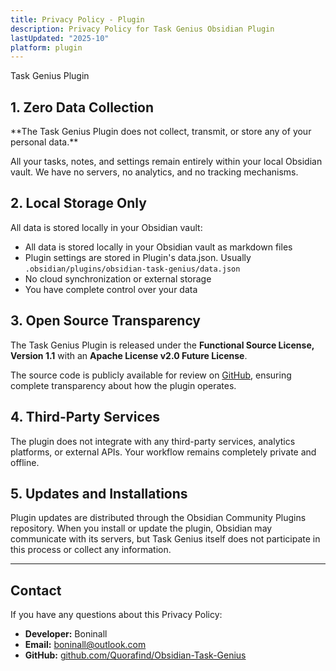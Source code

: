 ```yaml
---
title: Privacy Policy - Plugin
description: Privacy Policy for Task Genius Obsidian Plugin
lastUpdated: "2025-10"
platform: plugin
---
```



<div className="flex items-center gap-2 mb-6">
  <Package className="size-6 text-fd-primary" />
  <div className="text-3xl font-bold m-0">Task Genius Plugin</div>
</div>

## 1. Zero Data Collection

<div className="p-4 border border-fd-primary/20 rounded-md bg-fd-primary/5 my-4">
  **The Task Genius Plugin does not collect, transmit, or store any of your personal data.**
</div>

All your tasks, notes, and settings remain entirely within your local Obsidian vault. We have no servers, no analytics, and no tracking mechanisms.

## 2. Local Storage Only

All data is stored locally in your Obsidian vault:

- All data is stored locally in your Obsidian vault as markdown files
- Plugin settings are stored in Plugin's data.json. Usually `.obsidian/plugins/obsidian-task-genius/data.json`
- No cloud synchronization or external storage
- You have complete control over your data

## 3. Open Source Transparency

The Task Genius Plugin is released under the **Functional Source License, Version 1.1** with an **Apache License v2.0 Future License**.

The source code is publicly available for review on [GitHub](https://github.com/Quorafind/Obsidian-Task-Genius), ensuring complete transparency about how the plugin operates.

## 4. Third-Party Services

The plugin does not integrate with any third-party services, analytics platforms, or external APIs. Your workflow remains completely private and offline.

## 5. Updates and Installations

Plugin updates are distributed through the Obsidian Community Plugins repository. When you install or update the plugin, Obsidian may communicate with its servers, but Task Genius itself does not participate in this process or collect any information.

---

## Contact

If you have any questions about this Privacy Policy:

- **Developer:** Boninall
- **Email:** [boninall@outlook.com](mailto:boninall@outlook.com)
- **GitHub:** [github.com/Quorafind/Obsidian-Task-Genius](https://github.com/Quorafind/Obsidian-Task-Genius)
